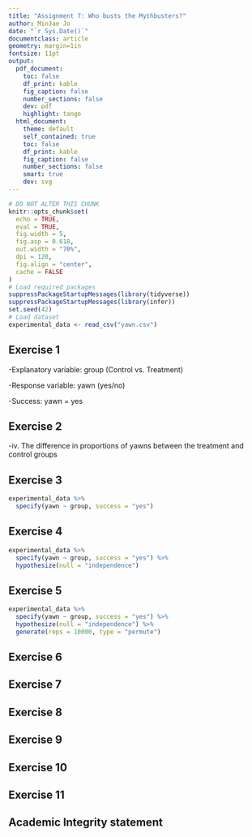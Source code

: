 ```yaml
---
title: "Assignment 7: Who busts the Mythbusters?"
author: MinJae Jo
date: "`r Sys.Date()`"
documentclass: article
geometry: margin=1in
fontsize: 11pt
output:
  pdf_document:
    toc: false
    df_print: kable
    fig_caption: false
    number_sections: false
    dev: pdf
    highlight: tango
  html_document:
    theme: default
    self_contained: true
    toc: false
    df_print: kable
    fig_caption: false
    number_sections: false
    smart: true
    dev: svg
---
```


```r
# DO NOT ALTER THIS CHUNK
knitr::opts_chunk$set(
  echo = TRUE,
  eval = TRUE,
  fig.width = 5,
  fig.asp = 0.618,
  out.width = "70%",
  dpi = 120,
  fig.align = "center",
  cache = FALSE
)
# Load required packages
suppressPackageStartupMessages(library(tidyverse))
suppressPackageStartupMessages(library(infer))
set.seed(42)
# Load dataset
experimental_data <- read_csv("yawn.csv")
```

## Exercise 1

-Explanatory variable: group (Control vs. Treatment)

-Response variable: yawn (yes/no)

-Success: yawn = yes


## Exercise 2

-iv. The difference in proportions of yawns between the treatment and control groups


## Exercise 3

```r
experimental_data %>%
  specify(yawn ~ group, success = "yes")
```


## Exercise 4

```r
experimental_data %>%
  specify(yawn ~ group, success = "yes") %>%
  hypothesize(null = "independence")
```

## Exercise 5
```r
experimental_data %>%
  specify(yawn ~ group, success = "yes") %>%
  hypothesize(null = "independence") %>%
  generate(reps = 10000, type = "permute")
```
## Exercise 6



## Exercise 7




## Exercise 8




## Exercise 9




## Exercise 10




## Exercise 11




## Academic Integrity statement